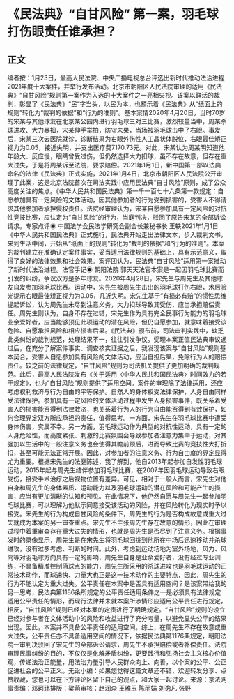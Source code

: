 # 《民法典》“自甘风险” 第一案，羽毛球打伤眼责任谁承担？
## 正文
编者按：1月23日，最高人民法院、中央广播电视总台评选出新时代推动法治进程2021年度十大案件，并举行发布活动。北京市朝阳区人民法院审理的适用《民法典》“自甘风险”规则第一案作为入选的十大案件之一亮相央视。该案以鲜活的裁判，彰显了《民法典》“民”字当头，以民为本，也预示着《民法典》从“纸面上的规则”转化为“裁判的依据”和“行为的准则”。基本案情2020年4月20日，当时70岁的宋某与其他球友在北京某公园内进行羽毛球三对三比赛，激烈较量当中，周某杀球进攻、大力暴扣，宋某伸手举拍，防守未果，当场被羽毛球击中了右眼。事发后，宋某三次去医院就诊，诊断结果为右眼外伤性人工晶状体脱位，右眼最佳矫正视力为0.05，接近失明，并支出医疗费7170.73元。对此，宋某认为周某明知道他年龄大、反应慢，眼睛曾受过伤，但仍然选择大力扣球，虽不存在故意，但存在重大过失，于是将周某诉至法院，要求赔偿。2021年1月1日，新中国第一部以法典命名的法律《民法典》正式实施，2021年1月4日，北京市朝阳区人民法院公开审理了此案，这是北京法院首次在司法实践中应用民法典“自甘风险”原则，成了公众高度关注的焦点。《中华人民共和国民法典》第一千一百七十六条第一款规定：自愿参加具有一定风险的文体活动，因其他参加者的行为受到损害的，受害人不得请求其他参加者承担侵权责任。法院经审理认为，宋某自愿参加具有一定风险的对抗性竞技比赛，应认定为“自甘风险”的行为，当庭判决，驳回了原告宋某的全部诉讼请求。专家点评◉ 中国法学会民法学研究会副会长兼秘书长 王轶2021年1月1日《中华人民共和国民法典》正式施行，民法典开始走出法律文本，步入裁判文书，来到生活中间，开始从“纸面上的规则”转化为“裁判的依据”和“行为的准则”。本案的裁判建立在准确认定案件事实，妥当适用法律规则的基础上，具有示范意义，取得了良好的法律效果和社会效果。案评团认为，民法典“自甘风险”适用第一案推动了新时代法治进程。法官手记◉ 朝阳法院 郭天天法官本案是一起因羽毛球比赛而引发的纠纷，争议双方是多年球友。2020年4月28日，宋先生与周先生及其他球友自发参加羽毛球比赛。运动中，宋先生被周先生击出的羽毛球打伤右眼，术后验光提示右眼最佳矫正视力为0.05，几近失明。宋先生基于“有损必有赔”的惯性思维提起诉讼，认为周先生未尽到注意义务，大力扣球导致其受伤，应当承担赔偿责任。周先生则认为，自身不存在过错，宋先生作为具有完全民事行为能力的羽毛球业余爱好者，应当能够预见此项运动的潜在风险，但仍自愿参加，就意味着接受该危险、自愿承担风险和相应损害后果。《民法典》颁布前，司法审判实践中，缺乏此类纠纷的裁判规范，处理结果不一，往往引发争议。受理本案正值民法典审议通过后，在充分了解案件事实、调查核实证据之后，我发现该案与“自甘风险”规则基本契合，受害人自愿参加具有风险的文体活动，应当自担后果，免除行为人的赔偿责任。较之前的法律规定，“自甘风险”规则为司法机关提供了更加明确的裁判规范。此后，最高人民法院发布《关于适用〈中华人民共和国民法典〉时间效力的若干规定》，也为“自甘风险”规则提供了适用空间。案件的审理除了法律适用，还应考虑权利救济与行为自由的平等保护。自然人的身体权受法律保护，人身自由同样受法律保护。参加具有一定风险的文体活动过程中发生人身损害事件，既关系着受害人的损害能否得到法律救济，也关系着行为人的行为自由能否得到有效保护，如何合理界定双方所应承担的责任，值得思考。一方面，宋先生在羽毛球比赛中遭受身体伤害，实属不幸。另一方面，羽毛球运动作为典型的对抗性运动，具有一定的人身危险性，而高度紧张、刺激的比赛氛围会导致参加者注意力集中于运动，对其强加以生活中的一般注意义务也会使得其瞻前顾后，进而导致比赛的竞技性大打折扣，甚至可能无法正常开展。因此，对参加者的注意义务、行为自由度的界定显得尤为重要。根据宋先生的法庭陈述，我了解到，他自2013年起参加自发性羽毛球运动，2015年起与周先生结伴参加羽毛球比赛，在2007年因羽毛球运动导致右眼受伤，接受手术治疗之后视物位置有差异。可见，相对于一般人而言，宋先生对他自身和周先生的身体素质、运动能力以及羽毛球运动的潜在风险和可能产生的损害，应当有更加清晰的认知和预见。在此情况下，他仍然自愿与周先生一起参加羽毛球比赛，可以理解为他默示同意接受该活动的风险，并在风险转化为现实时予以接受。宋先生的行为构成自甘风险的条件下，周先生的行为是否构成故意或重大过失就成为本案的另一审查重点。宋先生不主张周先生存在故意的情形，因此在审理过程中着重审查存在重大过失的情形，也就是周先生是否尽到了注意义务。根据事发时的录像显示，周先生是在宋先生将羽毛球回挑到他所在中场后迅速移动并杀球进攻，没有过多考虑、判断的时间。此外，考虑到运动场地为室外场地，风力、风向等对羽毛球方向具有一定的影响，周先生自身是业余爱好者，没有经过专业训练，不具备精准控制落球点的能力，周先生所采用的杀球进攻也是羽毛球运动的正常技术动作，而球速快、力量大也正是这一技术动作的主要特点，因此，周先生的行为不能认定为重大过失。公平责任在本案中是否具有适用空间？是该案带给我的另一思考，民法典第1186条所规定的公平责任适用条件之一是必须具有法律规定适用公平责任的情形，而现行法律并未就本案所涉情形应适用公平责任进行规定，相反，“自甘风险”规则已经对本案的定责进行了明确规定。“自甘风险”规则的设立已经对参与者在文体活动中的风险和收益进行了充分考量，以避免显失公平的结果出现。因此，本案并不具备公平责任的适用空间。综上，在周先生不存在故意或重大过失，公平责任亦不具备适用空间的情况下，依据民法典第1176条规定，朝阳法院一审判决驳回了宋先生的全部诉讼请求，周先生不承担赔偿或者补偿责任。法院审理民事纠纷的目的，不仅仅是化解矛盾纠纷，更要践行和弘扬社会主义核心价值观，传递法治正能量，用法治力量引导人民群众向上、向善，以个案的公平、公正促进社会的公平正义。无讼小编：如果您觉得这篇文章还不错，欢迎转发分享、点赞收藏，您也可以在下方评论区留下自己的观点，和大家一起讨论。来源：京法网事责编：邓珂玮排版：梁萌审核：赵润众 王雅玉 陈丽娟 刘逸凡 张野